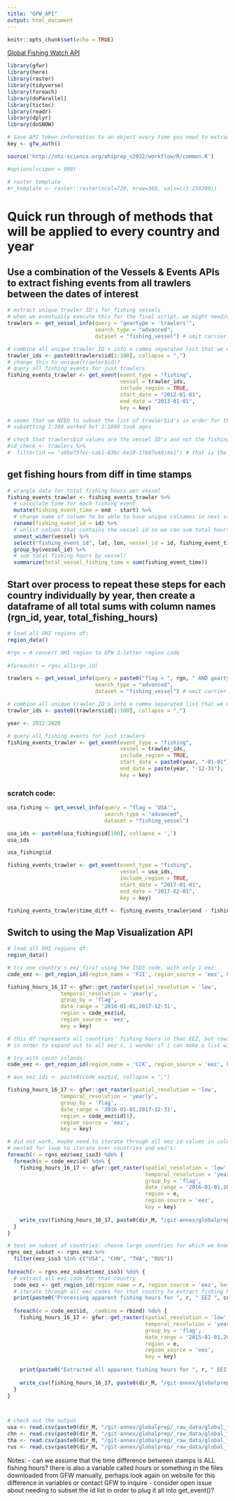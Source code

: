 ```yaml
---
title: "GFW_API"
output: html_document
---
```


```r
knitr::opts_chunk$set(echo = TRUE)
```

[Global Fishing Watch API](https://github.com/GlobalFishingWatch/gfwr)

```r
library(gfwr)
library(here)
library(raster)
library(tidyverse)
library(foreach)
library(doParallel)
library(tictoc)
library(readr)
library(dplyr)
library(doSNOW)

# Save API token information to an object every time you need to extract the token and pass it to `gfwr` functions:
key <- gfw_auth()

source('http://ohi-science.org/ohiprep_v2022/workflow/R/common.R')

#options(scipen = 999)

# raster template
#r_template <- raster::raster(ncol=720, nrow=360, vals=c(1:259200))
```

# Quick run through of methods that will be applied to every country and year
## Use a combination of the Vessels & Events APIs to extract fishing events from all trawlers between the dates of interest

```r
# extract unique trawler ID's for fishing vessels
# when we eventually execute this for the final script, we might need/want to edit the next function to loop through this function for each country, so subsetting the query for example "flag = 'USA' AND geartype = 'trawlers'"
trawlers <- get_vessel_info(query = "geartype = 'trawlers'",
                            search_type = "advanced",
                            dataset = "fishing_vessel") # omit carrier vessels and support vessels

# combine all unique trawler ID's into a comma separated list that we will use for the next query
trawler_ids <- paste0(trawlers$id[1:100], collapse = ",")
# change this to unique(trawler$id)?
# query all fishing events for just trawlers 
fishing_events_trawler <- get_event(event_type = "fishing",
                                    vessel = trawler_ids,
                                    include_region = TRUE,
                                    start_date = "2012-01-01",
                                    end_date = "2013-01-01",
                                    key = key)

# seems that we NEED to subset the list of trawler$id's in order for the next function get_event() to work. consider opening issue about that if it is not fixed?
# subsetting 1:100 worked but 1:1000 took ages

# check that trawlers$id values are the vessel ID's and not the fishing event ID's
#id_check <- trawlers %>% 
#  filter(id == "a6be75fec-cab1-83bc-6e10-17687e4814e1") # that is the case!
```

## get fishing hours from diff in time stamps

```r
# wrangle data for total fishing hours per vessel
fishing_events_trawler <- fishing_events_trawler %>%
  # calculate time for each fishing event
  mutate(fishing_event_time = end - start) %>% 
  # change name of column to be able to have unique colnames in next step when we unnest th elist column with the vessel ID
  rename(fishing_event_id = id) %>%
  # unlist column that contains the vessel id so we can sum total hours by vessel
  unnest_wider(vessel) %>% 
  select("fishing_event_id", lat, lon, vessel_id = id, fishing_event_time) %>% 
  group_by(vessel_id) %>% 
  # sum total fishing hours by vessel!
  summarize(total_vessel_fishing_time = sum(fishing_event_time))

```

## Start over process to repeat these steps for each country individually by year, then create a dataframe of all total sums with column names (rgn_id, year, total_fishing_hours)

```r
# load all OHI regions df:
region_data()

#rgn = # convert OHI region to GFW 3-letter region code
  
#foreach(r = rgns_all$rgn_id)

trawlers <- get_vessel_info(query = paste0("flag = ", rgn, " AND geartype = 'trawlers'"),
                            search_type = "advanced",
                            dataset = "fishing_vessel") # omit carrier vessels and support vessels

# combine all unique trawler ID's into a comma separated list that we will use for the next query
trawler_ids <- paste0(trawlers$id[1:100], collapse = ",")

year <- 2012:2020

# query all fishing events for just trawlers 
fishing_events_trawler <- get_event(event_type = "fishing",
                                    vessel = trawler_ids,
                                    include_region = TRUE,
                                    start_date = paste0(year, "-01-01"),
                                    end_date = paste(year, "-12-31"),
                                    key = key)
```

### scratch code:

```r
usa_fishing <- get_vessel_info(query = "flag = 'USA'",
                               search_type = "advanced",
                               dataset = "fishing_vessel")

usa_ids <- paste0(usa_fishing$id[100], collapse = ',')
usa_ids

usa_fishing$id

fishing_events_trawler <- get_event(event_type = "fishing",
                                    vessel = usa_ids,
                                    include_region = TRUE,
                                    start_date = "2017-01-01",
                                    end_date = "2017-02-01",
                                    key = key)

fishing_events_trawler$time_diff <- fishing_events_trawler$end - fishing_events_trawler$start
```

## Switch to using the Map Visualization API

```r
# load all OHI regions df:
region_data()

# try one country's eez first using the ISO3 code, with only 1 eez:
code_eez <- get_region_id(region_name = 'FJI', region_source = 'eez', key = key)

fishing_hours_16_17 <- gfwr::get_raster(spatial_resolution = 'low',
                 temporal_resolution = 'yearly',
                 group_by = 'flag',
                 date_range = '2016-01-01,2017-12-31',
                 region = code_eez$id, 
                 region_source = 'eez',
                 key = key)

# this df represents all countries' fishing hours in that EEZ, but rows separate the lat and lon, so group by country to get the total per country by year
# in order to expand out to all eez's, i wonder if i can make a list with c() for the region argument 

# try with cocos islands:
code_eez <- get_region_id(region_name = 'CCK', region_source = 'eez', key = key)

# aus_eez_ids <- paste0(code_eez$id, collapse = ",")

fishing_hours_16_17 <- gfwr::get_raster(spatial_resolution = 'low',
                 temporal_resolution = 'yearly',
                 group_by = 'flag',
                 date_range = '2016-01-01,2017-12-31',
                 region = code_eez$id[1],
                 region_source = 'eez',
                 key = key)

# did not work, maybe need to iterate through all eez id values in column for each country, and can expand range to 2012-2020 in one query:
# nested for loop to iterate over countries and eez's:
foreach(r = rgns_eez$eez_iso3) %do% {
  foreach(e = code_eez$id) %do% {
    fishing_hours_16_17 <- gfwr::get_raster(spatial_resolution = 'low',
                                            temporal_resolution = 'yearly',
                                            group_by = 'flag',
                                            date_range = '2016-01-01,2017-12-31',
                                            region = e, 
                                            region_source = 'eez',
                                            key = key)
    
    write_csv(fishing_hours_16_17, paste0(dir_M, "/git-annex/globalprep/_raw_data/global_fishing_watch/d2022/annual_mapping_api/", r, "_effort_16_17.csv"))
  }
}

```

```r
# test on subset of countries: choose large countries for which we know there is plenty of fishing data 
rgns_eez_subset <- rgns_eez %>%
  filter(eez_iso3 %in% c("USA", "CHN", "THA", "RUS"))
  
foreach(r = rgns_eez_subset$eez_iso3) %do% {
  # extract all eez code for that country
  code_eez <- get_region_id(region_name = r, region_source = 'eez', key = key)
  # iterate through all eez codes for that country to extract fishing hours
  print(paste0("Processing apparent fishing hours for ", r, " EEZ ", code_eez$id))
  
  foreach(e = code_eez$id, .combine = rbind) %do% {
    fishing_hours_16_17 <- gfwr::get_raster(spatial_resolution = 'low',
                                            temporal_resolution = 'yearly',
                                            group_by = 'flag',
                                            date_range = '2015-01-01,2018-12-31',
                                            region = e, 
                                            region_source = 'eez',
                                            key = key)
    
    print(paste0("Extracted all apparent fishing hours for ", r, " EEZ ID ", e))
    
    write_csv(fishing_hours_16_17, paste0(dir_M, "/git-annex/globalprep/_raw_data/global_fishing_watch/d2022/annual_mapping_api/", r, "_effort_16_17.csv"))
  }
}



# check out the output
usa <- read.csv(paste0(dir_M, "/git-annex/globalprep/_raw_data/global_fishing_watch/d2022/annual_mapping_api/USA_effort_16_17.csv"))
chn <- read.csv(paste0(dir_M, "/git-annex/globalprep/_raw_data/global_fishing_watch/d2022/annual_mapping_api/CHN_effort_16_17.csv"))
tha <- read.csv(paste0(dir_M, "/git-annex/globalprep/_raw_data/global_fishing_watch/d2022/annual_mapping_api/THA_effort_16_17.csv"))
rus <- read.csv(paste0(dir_M, "/git-annex/globalprep/_raw_data/global_fishing_watch/d2022/annual_mapping_api/RUS_effort_16_17.csv"))

```







Notes:
- can we assume that the time difference between stamps is ALL fishing hours? there is also a variable called hours or something in the files downloaded from GFW manually, perhaps look again on website for this difference in variables or contact GFW to inquire
- consider open issue about needing to subset the id list in order to plug it all into get_event()?



